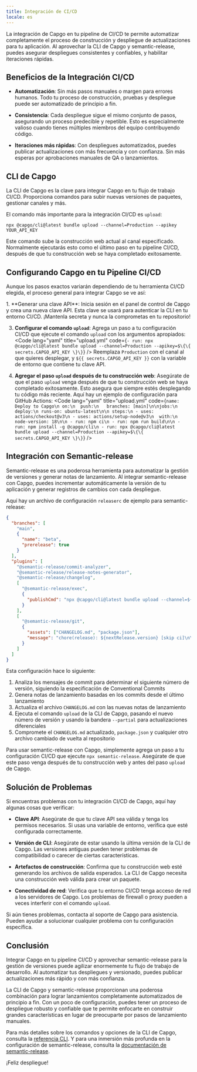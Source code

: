```yaml
---
title: Integración de CI/CD
locale: es
---
```



La integración de Capgo en tu pipeline de CI/CD te permite automatizar completamente el proceso de construcción y despliegue de actualizaciones para tu aplicación. Al aprovechar la CLI de Capgo y semantic-release, puedes asegurar despliegues consistentes y confiables, y habilitar iteraciones rápidas.

## Beneficios de la Integración CI/CD

- **Automatización**: Sin más pasos manuales o margen para errores humanos. Todo tu proceso de construcción, pruebas y despliegue puede ser automatizado de principio a fin.

- **Consistencia**: Cada despliegue sigue el mismo conjunto de pasos, asegurando un proceso predecible y repetible. Esto es especialmente valioso cuando tienes múltiples miembros del equipo contribuyendo código.

- **Iteraciones más rápidas**: Con despliegues automatizados, puedes publicar actualizaciones con más frecuencia y con confianza. Sin más esperas por aprobaciones manuales de QA o lanzamientos.

## CLI de Capgo

La CLI de Capgo es la clave para integrar Capgo en tu flujo de trabajo CI/CD. Proporciona comandos para subir nuevas versiones de paquetes, gestionar canales y más.

El comando más importante para la integración CI/CD es `upload`:

```shell
npx @capgo/cli@latest bundle upload --channel=Production --apikey YOUR_API_KEY
```

Este comando sube la construcción web actual al canal especificado. Normalmente ejecutarás esto como el último paso en tu pipeline CI/CD, después de que tu construcción web se haya completado exitosamente.

## Configurando Capgo en tu Pipeline CI/CD

Aunque los pasos exactos variarán dependiendo de tu herramienta CI/CD elegida, el proceso general para integrar Capgo se ve así:

<Steps>
1. **Generar una clave API**: Inicia sesión en el panel de control de Capgo y crea una nueva clave API. Esta clave se usará para autenticar la CLI en tu entorno CI/CD. ¡Mantenla secreta y nunca la comprometas en tu repositorio!

3. **Configurar el comando `upload`**: Agrega un paso a tu configuración CI/CD que ejecute el comando `upload` con los argumentos apropiados: <Code lang="yaml" title="upload.yml" code={`- run: npx @capgo/cli@latest bundle upload --channel=Production --apikey=$\{\{ secrets.CAPGO_API_KEY \}\}`} />
Reemplaza `Production` con el canal al que quieres desplegar, y `${{ secrets.CAPGO_API_KEY }}` con la variable de entorno que contiene tu clave API.

4. **Agregar el paso `upload` después de tu construcción web**: Asegúrate de que el paso `upload` venga después de que tu construcción web se haya completado exitosamente. Esto asegura que siempre estés desplegando tu código más reciente.
  Aquí hay un ejemplo de configuración para GitHub Actions:
<Code lang="yaml" title="upload.yml" code={`name: Deploy to Capgo\n on:\n  push:\n   branches: [main]\n\njobs:\n deploy:\n runs-on: ubuntu-latest\n\n steps:\n - uses: actions/checkout@v3\n - uses: actions/setup-node@v3\n  with:\n   node-version: 18\n\n - run: npm ci\n - run: npm run build\n\n - run: npm install -g @capgo/cli\n - run: npx @capgo/cli@latest bundle upload --channel=Production --apikey=$\{\{ secrets.CAPGO_API_KEY \}\}`} />

</Steps>

## Integración con Semantic-release

Semantic-release es una poderosa herramienta para automatizar la gestión de versiones y generar notas de lanzamiento. Al integrar semantic-release con Capgo, puedes incrementar automáticamente la versión de tu aplicación y generar registros de cambios con cada despliegue.

Aquí hay un archivo de configuración `releaserc` de ejemplo para semantic-release:

```json
{
  "branches": [
    "main",
    {
      "name": "beta",
      "prerelease": true
    }
  ],
  "plugins": [
    "@semantic-release/commit-analyzer",
    "@semantic-release/release-notes-generator",
    "@semantic-release/changelog",
    [
      "@semantic-release/exec",
      {
        "publishCmd": "npx @capgo/cli@latest bundle upload --channel=${nextRelease.channel} --apikey YOUR_API_KEY --partial"
      }
    ],
    [
      "@semantic-release/git",
      {
        "assets": ["CHANGELOG.md", "package.json"],
        "message": "chore(release): ${nextRelease.version} [skip ci]\n\n${nextRelease.notes}"
      }
    ]
  ]
}
```

Esta configuración hace lo siguiente:

1. Analiza los mensajes de commit para determinar el siguiente número de versión, siguiendo la especificación de Conventional Commits
2. Genera notas de lanzamiento basadas en los commits desde el último lanzamiento
3. Actualiza el archivo `CHANGELOG.md` con las nuevas notas de lanzamiento
4. Ejecuta el comando `upload` de la CLI de Capgo, pasando el nuevo número de versión y usando la bandera `--partial` para actualizaciones diferenciales
5. Compromete el `CHANGELOG.md` actualizado, `package.json` y cualquier otro archivo cambiado de vuelta al repositorio

Para usar semantic-release con Capgo, simplemente agrega un paso a tu configuración CI/CD que ejecute `npx semantic-release`. Asegúrate de que este paso venga después de tu construcción web y antes del paso `upload` de Capgo.

## Solución de Problemas

Si encuentras problemas con tu integración CI/CD de Capgo, aquí hay algunas cosas que verificar:

- **Clave API**: Asegúrate de que tu clave API sea válida y tenga los permisos necesarios. Si usas una variable de entorno, verifica que esté configurada correctamente.

- **Versión de CLI**: Asegúrate de estar usando la última versión de la CLI de Capgo. Las versiones antiguas pueden tener problemas de compatibilidad o carecer de ciertas características.

- **Artefactos de construcción**: Confirma que tu construcción web esté generando los archivos de salida esperados. La CLI de Capgo necesita una construcción web válida para crear un paquete.

- **Conectividad de red**: Verifica que tu entorno CI/CD tenga acceso de red a los servidores de Capgo. Los problemas de firewall o proxy pueden a veces interferir con el comando `upload`.

Si aún tienes problemas, contacta al soporte de Capgo para asistencia. Pueden ayudar a solucionar cualquier problema con tu configuración específica.

## Conclusión

Integrar Capgo en tu pipeline CI/CD y aprovechar semantic-release para la gestión de versiones puede agilizar enormemente tu flujo de trabajo de desarrollo. Al automatizar tus despliegues y versionado, puedes publicar actualizaciones más rápido y con más confianza.

La CLI de Capgo y semantic-release proporcionan una poderosa combinación para lograr lanzamientos completamente automatizados de principio a fin. Con un poco de configuración, puedes tener un proceso de despliegue robusto y confiable que te permite enfocarte en construir grandes características en lugar de preocuparte por pasos de lanzamiento manuales.

Para más detalles sobre los comandos y opciones de la CLI de Capgo, consulta la [referencia CLI](/docs/cli/overview). Y para una inmersión más profunda en la configuración de semantic-release, consulta la [documentación de semantic-release](https://github.com/semantic-release/semantic-release).

¡Feliz despliegue!
